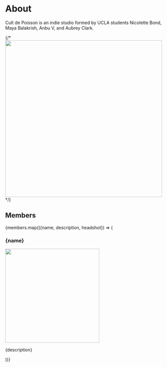 


<Head>
	<title>{generateTitle("About")}</title>
</Head>

# About

Cult de Poisson is an indie studio formed by UCLA students Nicolette Bond, Maya Balakrish, Anbu V, and Aubrey Clark.

{/* <Image
	src={srsPitchPhoto}
	width="500"
	caption="From left-to-right: Anbu V, Maya Balakrish, Nicolette Bond, Aubrey Clark"
	alt=""
/> */}

## Members

{members.map(({name, description, headshot}) => (
	<article>
		<h3>{name}</h3>
		<Image src={headshot} alt="" width="300"/>
		<p>{description}</p>
	</article>
))}